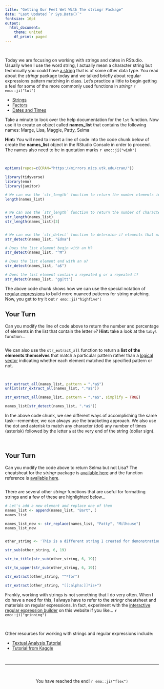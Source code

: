 ```yaml
---
title: "Getting Our Feet Wet With The stringr Package"
date: "Last Updated `r Sys.Date()`"
fontsize: 16pt
output:
  html_document:
    theme: united
    df_print: paged
---
```

 <br> 

Today we are focusing on working with strings and dates in RStudio. Usually when I use the word string, I actually mean a character string but technically you could have [a string](https://en.wikipedia.org/wiki/String_(computer_science)) that is of some other data type. You read about the *stringr* package today and we talked briefly about regular expressions pattern matching in class.  Let's practice a little to begin getting a feel for some of the more commonly used functions in *stringr* `r emo::ji("lol")`

 * [Strings](https://r4ds.had.co.nz/strings.html)
 * [Factors](https://r4ds.had.co.nz/factors.html)
 * [Dates and Times](https://r4ds.had.co.nz/dates-and-times.html)

Take a minute to look over the help documentation for the `lst` function. Now use it to create an object called **names_list** that contains the following names: Marge, Lisa, Maggie, Patty, Selma

**Hint:** You will need to insert a line of code into the code chunk below of create the **names_list** object in the RStudio Console in order to proceed. The names also need to be in quotation marks `r emo::ji("wink")`

<br>

```r

options(repos=c(CRAN="https://mirrors.nics.utk.edu/cran/")) 

library(tidyverse)
library(emo)
library(janitor)

```



```r

# We can use the `str_length` function to return the number elements in the list we created...
length(names_list)


# We can use the `str_length` function to return the number of characters in each element of the list we created or in a specific element...
str_length(names_list)
str_length(names_list)[3]


# We can use the `str_detect` function to determine if elements that match a particular pattern exist here...
str_detect(names_list, "Edna")

# Does the list element begin with an M?
str_detect(names_list, "^M")

# Does the list element end with an a?
str_detect(names_list, "a$")

# Does the list element contain a repeated g or a repeated t?
str_detect(names_list, "gg|tt")


```

The above code chunk shows how we can use the special notation of [regular expressions](https://cran.r-project.org/web/packages/stringr/vignettes/regular-expressions.html) to build more nuanced patterns for string matching. Now, you get to try it out `r emo::ji("highfive")`


## Your Turn

Can you modify the line of code above to return the number and percentage of elements in the list that contain the letter `e`? **Hint:** take a look at the `tabyl` function…

```r


```

We can also use the `str_extract_all` function to return a **list of the elements themselves** that match a particular pattern rather than a [logical vector](https://r4ds.had.co.nz/vectors.html#logical) indicating whether each element matched the specified pattern or not. 

<br> 

```r

str_extract_all(names_list, pattern = ".*a$")
unlist(str_extract_all(names_list, ".*a$"))

str_extract_all(names_list, pattern = ".*a$", simplify = TRUE)

names_list[str_detect(names_list, ".*a$")]

```

In the above code chunk, we see different ways of accomplishing the same task&mdash;remember, we can always use the bracketing approach. We also use the dot and asterisk to match any character (dot) any number of times (asterisk) followed by the letter `a` at the very end of the string (dollar sign). 

<br> 

## Your Turn

Can you modify the code above to return Selma but not Lisa? The cheatsheat for the *stringr* package is [available here](https://posit.co/wp-content/uploads/2022/10/strings-1.pdf) and the function reference is [available here](https://stringr.tidyverse.org/reference/index.html).


```r


```


There are several other *stringr* functions that are useful for formatting strings and a few of these are highlighted below... 


```r

# Let's add a new element and replace one of them 
names_list <- append(names_list, "Bart", )
names_list

names_list_new <- str_replace(names_list, "Patty", "Milhouse")
names_list_new


other_string <- 'This is a different string I created for demonstration purposes.'

str_sub(other_string, 6, 19)

str_to_title(str_sub(other_string, 6, 19))

str_to_upper(str_sub(other_string, 6, 19))

str_extract(other_string, "^*for")

str_extract(other_string, "[[:alpha:]]*is+")


```
Frankly, working with strings is not something that I do very often. When I do have a need for this, I always have to refer to the *stringr* cheatsheet and materials on regular expressions. In fact, experiment with the [interactive regular expression builder](https://spannbaueradam.shinyapps.io/r_regex_tester) on this website if you like... `r emo::ji("grinning")`    

<br> 

Other resources for working with strings and regular expressions include: 

 * [Textual Analysis Tutorial](https://www.storybench.org/getting-started-stringr-textual-analysis-r)
 * [Tutorial from Kaggle](https://www.kaggle.com/code/hamelg/stringr-tutorials/notebook)


<br> 


----


<br> 

<center> You have reached the end! `r emo::ji("flex")` </center>

<br> 

